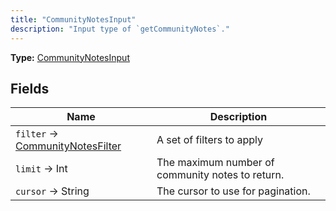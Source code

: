 ```yaml
---
title: "CommunityNotesInput"
description: "Input type of `getCommunityNotes`."
---
```


**Type:** [CommunityNotesInput](/api-reference/types/communitynotesinput)

## Fields

| Name | Description |
|------|-------------|
| `filter` → [CommunityNotesFilter](/api-reference/types/communitynotesfilter) | A set of filters to apply |
| `limit` → Int | The maximum number of community notes to return. |
| `cursor` → String | The cursor to use for pagination. |

